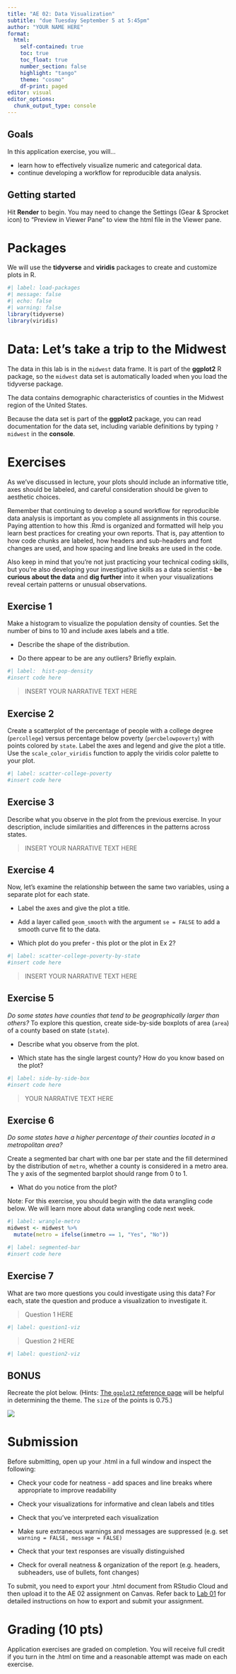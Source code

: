```yaml
---
title: "AE 02: Data Visualization"
subtitle: "due Tuesday September 5 at 5:45pm"
author: "YOUR NAME HERE"
format: 
  html:
    self-contained: true
    toc: true
    toc_float: true
    number_section: false
    highlight: "tango"
    theme: "cosmo"
    df-print: paged
editor: visual
editor_options: 
  chunk_output_type: console
---
```


## Goals

In this application exercise, you will...

-   learn how to effectively visualize numeric and categorical data.
-   continue developing a workflow for reproducible data analysis.

## Getting started

Hit **Render** to begin. You may need to change the Settings (Gear & Sprocket icon) to "Preview in Viewer Pane" to view the html file in the Viewer pane.

# Packages

We will use the **tidyverse** and **viridis** packages to create and customize plots in R.

```r
#| label: load-packages
#| message: false
#| echo: false
#| warning: false
library(tidyverse)
library(viridis)
```

# Data: Let's take a trip to the Midwest

The data in this lab is in the `midwest` data frame. It is part of the **ggplot2** R package, so the `midwest` data set is automatically loaded when you load the tidyverse package.

The data contains demographic characteristics of counties in the Midwest region of the United States.

Because the data set is part of the **ggplot2** package, you can read documentation for the data set, including variable definitions by typing `?midwest` in the **console**.

# Exercises

As we've discussed in lecture, your plots should include an informative title, axes should be labeled, and careful consideration should be given to aesthetic choices.

Remember that continuing to develop a sound workflow for reproducible data analysis is important as you complete all assignments in this course. Paying attention to how this .Rmd is organized and formatted will help you learn best practices for creating your own reports. That is, pay attention to how code chunks are labeled, how headers and sub-headers and font changes are used, and how spacing and line breaks are used in the code.

Also keep in mind that you're not just practicing your technical coding skills, but you're also developing your investigative skills as a data scientist - **be curious about the data** and **dig further** into it when your visualizations reveal certain patterns or unusual observations.

## Exercise 1

Make a histogram to visualize the population density of counties. Set the number of bins to 10 and include axes labels and a title.

-   Describe the shape of the distribution.

-   Do there appear to be are any outliers? Briefly explain.

```r
#| label:  hist-pop-density
#insert code here
```

> INSERT YOUR NARRATIVE TEXT HERE

## Exercise 2

Create a scatterplot of the percentage of people with a college degree (`percollege`) versus percentage below poverty (`percbelowpoverty`) with points colored by `state`. Label the axes and legend and give the plot a title. Use the `scale_color_viridis` function to apply the viridis color palette to your plot.

```r
#| label: scatter-college-poverty
#insert code here
```

## Exercise 3

Describe what you observe in the plot from the previous exercise. In your description, include similarities and differences in the patterns across states.

> INSERT YOUR NARRATIVE TEXT HERE

## Exercise 4

Now, let's examine the relationship between the same two variables, using a separate plot for each state.

-   Label the axes and give the plot a title.

-   Add a layer called `geom_smooth` with the argument `se = FALSE` to add a smooth curve fit to the data.

-   Which plot do you prefer - this plot or the plot in Ex 2?

```r
#| label: scatter-college-poverty-by-state
#insert code here
```

> INSERT YOUR NARRATIVE TEXT HERE

## Exercise 5

*Do some states have counties that tend to be geographically larger than others?* To explore this question, create side-by-side boxplots of area (`area`) of a county based on state (`state`).

-   Describe what you observe from the plot.

-   Which state has the single largest county? How do you know based on the plot?

```r
#| label: side-by-side-box
#insert code here
```

> YOUR NARRATIVE TEXT HERE

## Exercise 6

*Do some states have a higher percentage of their counties located in a metropolitan area?*

Create a segmented bar chart with one bar per state and the fill determined by the distribution of `metro`, whether a county is considered in a metro area. The y axis of the segmented barplot should range from 0 to 1.

-   What do you notice from the plot?

Note: For this exercise, you should begin with the data wrangling code below. We will learn more about data wrangling code next week.

```r
#| label: wrangle-metro
midwest <- midwest %>%
  mutate(metro = ifelse(inmetro == 1, "Yes", "No"))
```

```r
#| label: segmented-bar
#insert code here
```

## Exercise 7

What are two more questions you could investigate using this data? For each, state the question and produce a visualization to investigate it.

> Question 1 HERE

```r
#| label: question1-viz

```

> Question 2 HERE

```r
#| label: question2-viz

```

## BONUS

Recreate the plot below. (Hints: [The `ggplot2` reference page](https://ggplot2.tidyverse.org/reference/ggtheme.html) will be helpful in determining the theme. The `size` of the points is 0.75.)

![](images/bonus.png)

# Submission

Before submitting, open up your .html in a full window and inspect the following:

-   Check your code for neatness - add spaces and line breaks where appropriate to improve readability

-   Check your visualizations for informative and clean labels and titles

-   Check that you've interpreted each visualization

-   Make sure extraneous warnings and messages are suppressed (e.g. set `warning = FALSE, message = FALSE)`

-   Check that your text responses are visually distinguished

-   Check for overall neatness & organization of the report (e.g. headers, subheaders, use of bullets, font changes)

To submit, you need to export your .html document from RStudio Cloud and then upload it to the AE 02 assignment on Canvas. Refer back to [Lab 01](https://kgfitzgerald.github.io/APU_MATH_250/labs/lab-01-hello-r.html) for detailed instructions on how to export and submit your assignment.

# Grading (10 pts)

Application exercises are graded on completion. You will receive full credit if you turn in the .html on time and a reasonable attempt was made on each exercise.
